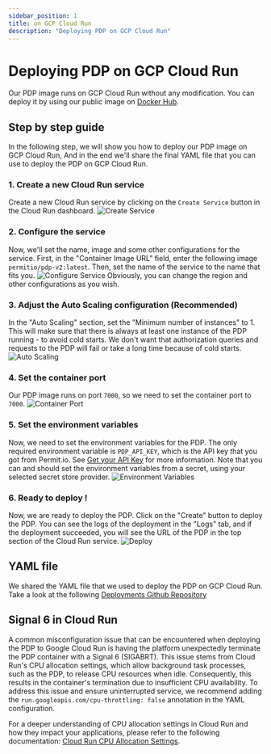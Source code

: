```yaml
---
sidebar_position: 1
title: on GCP Cloud Run
description: "Deploying PDP on GCP Cloud Run"
---
```


# Deploying PDP on GCP Cloud Run

Our PDP image runs on GCP Cloud Run without any modification. You can deploy it by using our public image on [Docker Hub](https://hub.docker.com/r/oryd/pdp).

## Step by step guide

In the following step, we will show you how to deploy our PDP image on GCP Cloud Run,
And in the end we'll share the final YAML file that you can use to deploy the PDP on GCP Cloud Run.

### 1. Create a new Cloud Run service

Create a new Cloud Run service by clicking on the `Create Service` button in the Cloud Run dashboard.
![Create Service](/img/deployments/gcp/1.png)

### 2. Configure the service

Now, we'll set the name, image and some other configurations for the service.
First, in the "Container Image URL" field, enter the following image `permitio/pdp-v2:latest`.
Then, set the name of the service to the name that fits you.
![Configure Service](/img/deployments/gcp/2.png)
Obviously, you can change the region and other configurations as you wish.

### 3. Adjust the Auto Scaling configuration (Recommended)

In the "Auto Scaling" section, set the "Minimum number of instances" to 1.
This will make sure that there is always at least one instance of the PDP running - to avoid cold starts.
We don't want that authorization queries and requests to the PDP will fail or take a long time because of cold starts.
![Auto Scaling](/img/deployments/gcp/3.png)

### 4. Set the container port

Our PDP image runs on port `7000`, so we need to set the container port to `7000`.
![Container Port](/img/deployments/gcp/4.png)

### 5. Set the environment variables

Now, we need to set the environment variables for the PDP.
The only required environment variable is `PDP_API_KEY`, which is the API key that you got from Permit.io.
See [Get your API Key](/api/api-with-cli) for more information.
Note that you can and should set the environment variables from a secret, using your selected secret store provider.
![Environment Variables](/img/deployments/gcp/5.png)

### 6. Ready to deploy !

Now, we are ready to deploy the PDP.
Click on the "Create" button to deploy the PDP.
You can see the logs of the deployment in the "Logs" tab, and if the deployment succeeded, you will see the URL of the PDP in the top section of the Cloud Run service.
![Deploy](/img/deployments/gcp/6.png)

## YAML file

We shared the YAML file that we used to deploy the PDP on GCP Cloud Run.
Take a look at the following [Deployments Github Repository](https://github.com/permitio/permit-pdp-deployments-examples/blob/main/gcp/cloud-run.yaml)

## Signal 6 in Cloud Run
A common misconfiguration issue that can be encountered when deploying the PDP to Google Cloud Run is  having the platform unexpectedly terminate the PDP container with a Signal 6 (SIGABRT). This issue stems from Cloud Run's CPU allocation settings, which allow background task processes, such as the PDP, to release CPU resources when idle. Consequently, this results in the container's termination due to insufficient CPU availability.
To address this issue and ensure uninterrupted service, we recommend adding the `run.googleapis.com/cpu-throttling: false` annotation in the YAML configuration.

For a deeper understanding of CPU allocation settings in Cloud Run and how they impact your applications, please refer to the following documentation: [Cloud Run CPU Allocation Settings](https://cloud.google.com/run/docs/configuring/cpu-allocation).